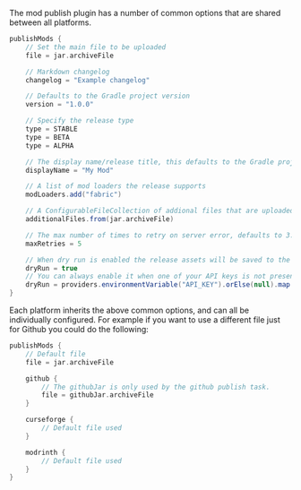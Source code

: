 The mod publish plugin has a number of common options that are shared between all platforms.

```groovy
publishMods {
    // Set the main file to be uploaded
    file = jar.archiveFile

    // Markdown changelog
    changelog = "Example changelog"

    // Defaults to the Gradle project version
    version = "1.0.0"

    // Specify the release type
    type = STABLE
    type = BETA
    type = ALPHA

    // The display name/release title, this defaults to the Gradle project name + version
    displayName = "My Mod"

    // A list of mod loaders the release supports
    modLoaders.add("fabric")

    // A ConfigurableFileCollection of addional files that are uploaded alongside the main file
    additionalFiles.from(jar.archiveFile)

    // The max number of times to retry on server error, defaults to 3.
    maxRetries = 5

    // When dry run is enabled the release assets will be saved to the build directory for testing.
    dryRun = true
    // You can always enable it when one of your API keys is not present.
    dryRun = providers.environmentVariable("API_KEY").orElse(null).map { it == null}
}
```

Each platform inherits the above common options, and can all be individually configured. For example if you want to use a different file just for Github you could do the following:

```groovy
publishMods {
    // Default file
    file = jar.archiveFile

    github {
        // The githubJar is only used by the github publish task.
        file = githubJar.archiveFile
    }

    curseforge {
        // Default file used
    }

    modrinth {
        // Default file used
    }
}
```